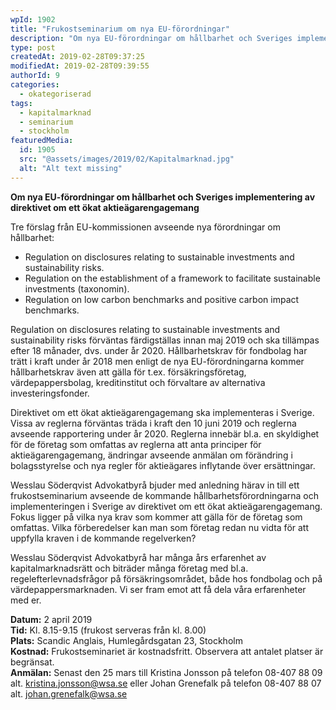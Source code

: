 ```yaml
---
wpId: 1902
title: "Frukostseminarium om nya EU-förordningar"
description: "Om nya EU-förordningar om hållbarhet och Sveriges implementering av direktivet om ett ökat aktieägarengagemang "
type: post
createdAt: 2019-02-28T09:37:25
modifiedAt: 2019-02-28T09:39:55
authorId: 9
categories:
  - okategoriserad
tags:
  - kapitalmarknad
  - seminarium
  - stockholm
featuredMedia:
  id: 1905
  src: "@assets/images/2019/02/Kapitalmarknad.jpg"
  alt: "Alt text missing"
---
```


**Om nya EU-förordningar om hållbarhet och Sveriges implementering av direktivet om ett ökat aktieägarengagemang**

Tre förslag från EU-kommissionen avseende nya förordningar om hållbarhet:

*   Regulation on disclosures relating to sustainable investments and sustainability risks.
*   Regulation on the establishment of a framework to facilitate sustainable investments (taxonomin).
*   Regulation on low carbon benchmarks and positive carbon impact benchmarks.

Regulation on disclosures relating to sustainable investments and sustainability risks förväntas färdigställas innan maj 2019 och ska tillämpas efter 18 månader, dvs. under år 2020. Hållbarhetskrav för fondbolag har trätt i kraft under år 2018 men enligt de nya EU-förordningarna kommer hållbarhetskrav även att gälla för t.ex. försäkringsföretag, värdepappersbolag, kreditinstitut och förvaltare av alternativa investeringsfonder.

Direktivet om ett ökat aktieägarengagemang ska implementeras i Sverige. Vissa av reglerna förväntas träda i kraft den 10 juni 2019 och reglerna avseende rapportering under år 2020. Reglerna innebär bl.a. en skyldighet för de företag som omfattas av reglerna att anta principer för aktieägarengagemang, ändringar avseende anmälan om förändring i bolagsstyrelse och nya regler för aktieägares inflytande över ersättningar.

Wesslau Söderqvist Advokatbyrå bjuder med anledning härav in till ett frukostseminarium avseende de kommande hållbarhetsförordningarna och implementeringen i Sverige av direktivet om ett ökat aktieägarengagemang. Fokus ligger på vilka nya krav som kommer att gälla för de företag som omfattas. Vilka förberedelser kan man som företag redan nu vidta för att uppfylla kraven i de kommande regelverken?

Wesslau Söderqvist Advokatbyrå har många års erfarenhet av kapitalmarknadsrätt och biträder många företag med bl.a. regelefterlevnadsfrågor på försäkringsområdet, både hos fondbolag och på värdepappersmarknaden. Vi ser fram emot att få dela våra erfarenheter med er.

**Datum:** 2 april 2019  
**Tid:** Kl. 8.15-9.15 (frukost serveras från kl. 8.00)  
**Plats:** Scandic Anglais, Humlegårdsgatan 23, Stockholm  
**Kostnad:** Frukostseminariet är kostnadsfritt. Observera att antalet platser är begränsat.  
**Anmälan:** Senast den 25 mars till Kristina Jonsson på telefon 08-407 88 09 alt. [kristina.jonsson@wsa.se](mailto:kristina.jonsson@wsa.se) eller Johan Grenefalk på telefon 08-407 88 07 alt. [johan.grenefalk@wsa.se](mailto:johan.grenefalk@wsa.se)